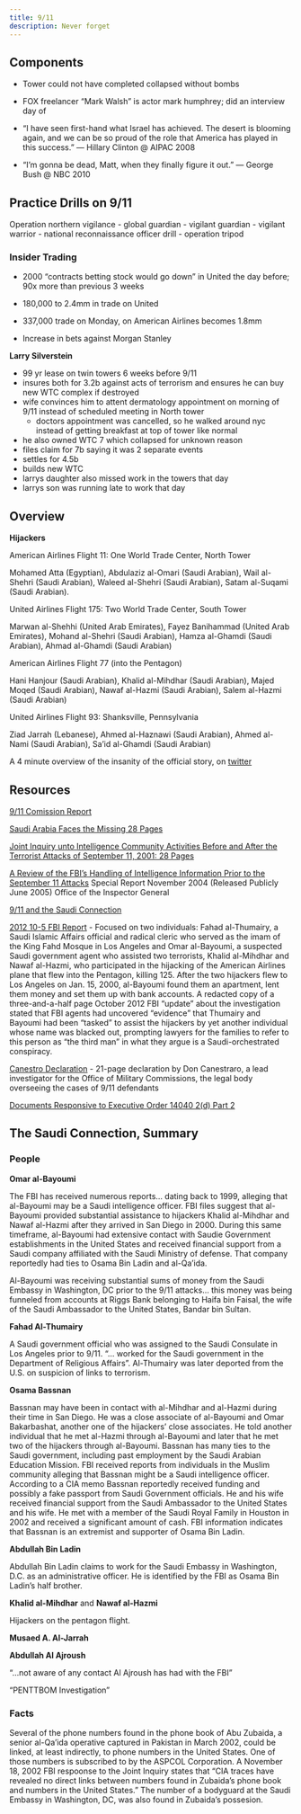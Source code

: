 ```yaml
---
title: 9/11
description: Never forget
---
```


## Components

- Tower could not have completed collapsed without bombs

- FOX freelancer "Mark Walsh" is actor mark humphrey; did an interview day of

- “I have seen first-hand what Israel has achieved. The desert is blooming again, and we can be so proud of the role that America has played in this success.” — Hillary Clinton @ AIPAC 2008

- “I'm gonna be dead, Matt, when they finally figure it out.” — George Bush @ NBC 2010

## Practice Drills on 9/11

Operation northern vigilance
- global guardian
- vigilant guardian
- vigilant warrior
- national reconnaissance officer drill
- operation tripod

### Insider Trading

- 2000 "contracts betting stock would go down" in United the day before; 90x more than previous 3 weeks

- 180,000 to 2.4mm in trade on United
- 337,000 trade on Monday, on American Airlines becomes 1.8mm
- Increase in bets against Morgan Stanley

**Larry Silverstein**

- 99 yr lease on twin towers 6 weeks before 9/11
- insures both for 3.2b against acts of terrorism and ensures he can buy new WTC complex if destroyed
- wife convinces him to attent dermatology appointment on morning of 9/11 instead of scheduled meeting in North tower
    - doctors appointment was cancelled, so he walked around nyc instead of getting breakfast at top of tower like normal
- he also owned WTC 7 which collapsed for unknown reason
- files claim for 7b saying it was 2 separate events
- settles for 4.5b
- builds new WTC
- larrys daughter also missed work in the towers that day
- larrys son was running late to work that day

## Overview 

**Hijackers** 

American Airlines Flight 11: One World Trade Center, North Tower

Mohamed Atta (Egyptian), Abdulaziz al-Omari (Saudi Arabian), Wail al-Shehri (Saudi Arabian), Waleed al-Shehri (Saudi Arabian), Satam al-Suqami (Saudi Arabian).

United Airlines Flight 175: Two World Trade Center, South Tower

Marwan al-Shehhi (United Arab Emirates), Fayez Banihammad (United Arab Emirates), Mohand al-Shehri (Saudi Arabian), Hamza al-Ghamdi (Saudi Arabian), Ahmad al-Ghamdi (Saudi Arabian)

American Airlines Flight 77 (into the Pentagon)

Hani Hanjour (Saudi Arabian), Khalid al-Mihdhar (Saudi Arabian), Majed Moqed (Saudi Arabian), Nawaf al-Hazmi (Saudi Arabian), Salem al-Hazmi (Saudi Arabian)

United Airlines Flight 93: Shanksville, Pennsylvania

Ziad Jarrah (Lebanese), Ahmed al-Haznawi (Saudi Arabian), Ahmed al-Nami (Saudi Arabian), Sa'id al-Ghamdi (Saudi Arabian)

A 4 minute overview of the insanity of the official story, on [twitter](https://twitter.com/libertyblitz/status/1701252432360337712?s=46&t=mKfMvA9kDRr3LdnI-MLdig)


## Resources

[9/11 Comission Report](https://govinfo.library.unt.edu/911/report/911Report_Exec.htm)

[Saudi Arabia Faces the Missing 28 Pages](https://www.wilsoncenter.org/sites/default/files/media/documents/publication/saudi_arabia_faces_the_missing_28_pages.pdf)

[Joint Inquiry unto Intelligence Community Activities Before and After the Terrorist Attacks of September 11, 2001: 28 Pages](https://28pagesdotorg.files.wordpress.com/2016/08/declasspart4.pdf)

[A Review of the FBI's Handling of Intelligence Information Prior to the September 11 Attacks](https://oig.justice.gov/sites/default/files/archive/special/0506/chapter5.htm) 
Special Report
November 2004 (Released Publicly June 2005)
Office of the Inspector General

[9/11 and the Saudi Connection](https://theintercept.com/2021/09/11/september-11-saudi-arabia/)

[2012 10-5 FBI Report](https://www.scribd.com/document/461114769/2012-10-5-FBI-Report)
    - Focused on two individuals: Fahad al-Thumairy, a Saudi Islamic Affairs official and radical cleric who served as the imam of the King Fahd Mosque in Los Angeles and Omar al-Bayoumi, a suspected Saudi government agent who assisted two terrorists, Khalid al-Mihdhar and Nawaf al-Hazmi, who participated in the hijacking of the American Airlines plane that flew into the Pentagon, killing 125. After the two hijackers flew to Los Angeles on Jan. 15, 2000, al-Bayoumi found them an apartment, lent them money and set them up with bank accounts. A redacted copy of a three-and-a-half page October 2012 FBI “update” about the investigation stated that FBI agents had uncovered “evidence” that Thumairy and Bayoumi had been “tasked” to assist the hijackers by yet another individual whose name was blacked out, prompting lawyers for the families to refer to this person as “the third man” in what they argue is a Saudi-orchestrated conspiracy.

[Canestro Declaration](https://www.floridabulldog.org/wp-content/uploads/2023/04/Canestraro-Declaration-dated-20-July-2021.pdf)
    - 21-page declaration by Don Canestraro, a lead investigator for the Office of Military Commissions, the legal body overseeing the cases of 9/11 defendants

[Documents Responsive to Executive Order 14040 2(d) Part 2](file:///Users/brendanmccaffrey/Downloads/Documents%20Responsive%20to%20Executive%20Order%2014040%202-d-%20Part%202.pdf)

## The Saudi Connection, Summary

### People

**Omar al-Bayoumi**

The FBI has received numerous reports... dating back to 1999, alleging that al-Bayoumi may be a Saudi intelligence officer. FBI files suggest that al-Bayoumi provided substantial assistance to hijackers Khalid al-Mihdhar and Nawaf al-Hazmi after they arrived in San Diego in 2000. During this same timeframe, al-Bayoumi had extensive contact with Saudie Government establishments in the United States and received financial support from a Saudi company affiliated with the Saudi Ministry of defense. That company reportedly had ties to Osama Bin Ladin and al-Qa'ida.

Al-Bayoumi was receiving substantial sums of money from the Saudi Embassy in Washington, DC prior to the 9/11 attacks... this money was being funneled from accounts at Riggs Bank belonging to Haifa bin Faisal, the wife of the Saudi Ambassador to the United States, Bandar bin Sultan.

**Fahad Al-Thumairy**

A Saudi government official who was assigned to the Saudi Consulate in Los Angeles prior to 9/11. "... worked for the Saudi government in the Department of Religious Affairs". Al-Thumairy was later deported from the U.S. on suspicion of links to terrorism.

**Osama Bassnan**

Bassnan may have been in contact with al-Mihdhar and al-Hazmi during their time in San Diego. He was a close associate of al-Bayoumi and Omar Bakarbashat, another one of the hijackers' close associates. He told another individual that he met al-Hazmi through al-Bayoumi and later that he met two of the hijackers through al-Bayoumi. Bassnan has many ties to the Saudi government, including past employment by the Saudi Arabian Education Mission. FBI received reports from individuals in the Muslim community alleging that Bassnan might be a Saudi intelligence officer. According to a CIA memo Bassnan reportedly received funding and possibly a fake passport from Saudi Government officials. He and his wife received financial support from the Saudi Ambassador to the United States and his wife. He met with a member of the Saudi Royal Family in Houston in 2002 and received a significant amount of cash. FBI information indicates that Bassnan is an extremist and supporter of Osama Bin Ladin.

**Abdullah Bin Ladin** 

Abdullah Bin Ladin claims to work for the Saudi Embassy in Washington, D.C. as an administrative officer. He is identified by the FBI as Osama Bin Ladin's half brother.


**Khalid al-Mihdhar** and **Nawaf al-Hazmi**

Hijackers on the pentagon flight. 

**Musaed A. Al-Jarrah**

**Abdullah Al Ajroush**

"...not aware of any contact Al Ajroush has had with the FBI"

"PENTTBOM Investigation"


### Facts

Several of the phone numbers found in the phone book of Abu Zubaida, a senior al-Qa'ida operative captured in Pakistan in March 2002, could be linked, at least indirectly, to phone numbers in the United States. One of those numbers is subscribed to by the ASPCOL Corporation. A November 18, 2002 FBI respoonse to the Joint Inquiry states that "CIA traces have revealed no direct links between numbers found in Zubaida's phone book and numbers in the United States." The number of a bodyguard at the Saudi Embassy in Washington, DC, was also found in Zubaida's possesion.

